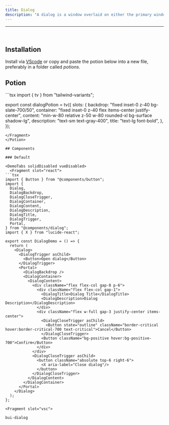 ```yaml
---
title: Dialog
description: "A dialog is a window overlaid on either the primary window or another dialog window. Content behind a modal dialog is inert, meaning that users cannot interact with it."
---
```

---

<div class="p-4 w-full flex justify-center items-center bg-surface-2 rounded-md">
    <div className="flex items-center w-full justify-center">
      <Dialog client:load/>
    </div>
</div>

<br />


## Installation

Install via [VScode](/docs/getting-started/vsc) or copy and paste the potion below into a new file, preferably in a folder called *potions*.


## Potion

<Potion>
<Fragment slot="contentSlot">
```tsx
import { tv } from "tailwind-variants";

export const dialogPotion = tv({
  slots: {
    backdrop: "fixed inset-0 z-40 bg-slate-700/50",
    container: "fixed inset-0 z-40 flex items-center justify-center",
    content: "min-w-80 relative z-50 w-80 rounded-xl bg-surface shadow-lg",
    description: "text-sm text-gray-400",
    title: "text-lg font-bold",
  },
});

```
</Fragment>
</Potion>

## Components

### Default 

<DemoTabs solidDisabled vueDisabled>
  <Fragment slot="react">
```tsx
import { Button } from "@components/button";
import {
  Dialog,
  DialogBackdrop,
  DialogCloseTrigger,
  DialogContainer,
  DialogContent,
  DialogDescription,
  DialogTitle,
  DialogTrigger,
  Portal,
} from "@components/dialog";
import { X } from "lucide-react";

export const DialogDemo = () => {
  return (
    <Dialog>
      <DialogTrigger asChild>
        <Button>Open dialog</Button>
      </DialogTrigger>
      <Portal>
        <DialogBackdrop />
        <DialogContainer>
          <DialogContent>
            <div className="flex flex-col gap-8 p-6">
              <div className="flex flex-col gap-1">
                <DialogTitle>Dialog Title</DialogTitle>
                <DialogDescription>Dialog Description</DialogDescription>
              </div>
              <div className="flex w-full gap-3 justify-center items-center">
                <DialogCloseTrigger asChild>
                  <Button state="outline" className="border-critical hover:border-critical-700 text-critical">Cancel</Button>
                </DialogCloseTrigger>
                <Button className="bg-positive hover:bg-positive-700">Confirm</Button>
              </div>
            </div>
            <DialogCloseTrigger asChild>
              <button className="absolute top-6 right-6">
                <X aria-label="Close dialog"/>
              </button>
            </DialogCloseTrigger>
          </DialogContent>
        </DialogContainer>
      </Portal>
    </Dialog>
  );
};

```
  </Fragment>

    <Fragment slot="vsc">
```bash
bui-dialog
```
  </Fragment>
</DemoTabs>


